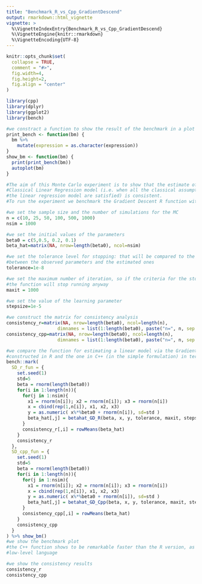 ```yaml
---
title: "Benchmark_R_vs_Cpp_GradientDescend"
output: rmarkdown::html_vignette
vignette: >
  %\VignetteIndexEntry{Benchmark_R_vs_Cpp_GradientDescend}
  %\VignetteEngine{knitr::rmarkdown}
  %\VignetteEncoding{UTF-8}
---
```


```r
knitr::opts_chunk$set(
  collapse = TRUE,
  comment = "#>",
  fig.width=4, 
  fig.height=2,
  fig.align = "center"
)
```

```r
library(cpp)
library(dplyr)
library(ggplot2)
library(bench)

#we constract a function to show the result of the benchmark in a plot 
print_bench <- function(bm) {
  bm %>% 
    mutate(expression = as.character(expression))
}
show_bm <- function(bm) {
  print(print_bench(bm))
  autoplot(bm)
}

#The aim of this Monte Carlo experiment is to show that the estimate of a
#Classical Linear Regression model (i.e. when all the classical assumptions of
#the linear regression model are satisfied) is consistent.
#To run the experiment we benchmark the Gradient Descent R function with its C++ version.

#we set the sample size and the number of simulations for the MC 
n = c(10, 25, 50, 100, 500, 1000)
nsim = 1000

#we set the initial values of the parameters
beta0 = c(5,0.5, 0.2, 0.1)
beta_hat=matrix(NA, nrow=length(beta0), ncol=nsim)

#we set the tolerance level for stopping: that will be compared to the maximum difference 
#between the observed parameters and the estimated ones
tolerance=1e-8  

#we set the maximum number of iteration, so if the criteria for the stop won't be satisfied,
#the function will stop running anyway
maxit = 1000      

#we set the value of the learning parameter 
stepsize=1e-5 

#we construct the matrix for consistency analysis
consistency_r=matrix(NA, nrow=length(beta0), ncol=length(n), 
                   dimnames = list(1:length(beta0), paste("n=", n, sep = "")))
consistency_cpp=matrix(NA, nrow=length(beta0), ncol=length(n), 
                   dimnames = list(1:length(beta0), paste("n=", n, sep = "")))

#we compare the function for estimating a linear model via the Gradient Descent optimization method,
#constructed in R and the one in C++ (in the simple formulation) in terms of time of computation
bench::mark(
  SD_r_fun = {
    set.seed(1)
    std=5
    beta = rnorm(length(beta0))
    for(i in 1:length(n)){
      for(j in 1:nsim){
        x1 = rnorm(n[i]); x2 = rnorm(n[i]); x3 = rnorm(n[i])
        x = cbind(rep(1,n[i]), x1, x2, x3)
        y = as.numeric( x%*%beta0 + rnorm(n[i]), sd=std )
        beta_hat[,j] = betahat_GD_R(beta, x, y, tolerance, maxit, stepsize)
      }
      consistency_r[,i] = rowMeans(beta_hat)
    }
    consistency_r
  },
  SD_cpp_fun = {
    set.seed(1)
    std=5
    beta = rnorm(length(beta0))
    for(i in 1:length(n)){
      for(j in 1:nsim){
        x1 = rnorm(n[i]); x2 = rnorm(n[i]); x3 = rnorm(n[i])
        x = cbind(rep(1,n[i]), x1, x2, x3)
        y = as.numeric( x%*%beta0 + rnorm(n[i]), sd=std )
        beta_hat[,j] = betahat_GD_Cpp(beta, x, y, tolerance, maxit, stepsize)
      }
      consistency_cpp[,i] = rowMeans(beta_hat)
    }
    consistency_cpp
  }
) %>% show_bm()
#we show the benchmark plot
#the C++ function shows to be remarkable faster than the R version, as expected since it is in a 
#low-level language 

#we show the consistency results
consistency_r
consistency_cpp
```
